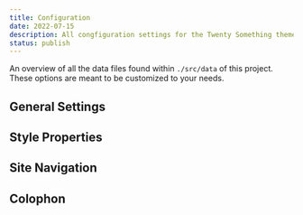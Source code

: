 ```yaml
---
title: Configuration
date: 2022-07-15
description: All congfiguration settings for the Twenty Something theme
status: publish
---
```


An overview of all the data files found within `./src/data` of this project. These options are meant to be customized to your needs.

## General Settings

<PreElement file={configJson} summary="Site and Global Settings" path="src/data/config.json" />


## Style Properties

<PreElement file={propsJson} summary="Global and Theme Variables" path="src/data/props.json" />

## Site Navigation

<PreElement file={navigationJson} summary="Primary Navigation" path="src/data/navigation.json" />

## Colophon

<PreElement file={colophonJson} summary="Colophon Links" path="src/data/colophon.json" />

